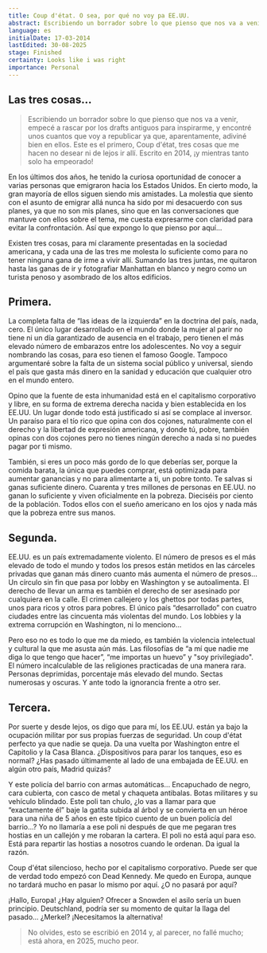 ```yaml
---
title: Coup d'état. O sea, por qué no voy pa EE.UU.
abstract: Escribiendo un borrador sobre lo que pienso que nos va a venir, empecé a rascar por los drafts antiguos para inspirarme, y encontré unos cuantos que voy a republicar ya que, aparentamente, adiviné bien en ellos. Este es el primero, Coup d'état, tres cosas que me hacen no desear ni de lejos ir allí. Escrito en 2014, ¡y mientras tanto solo ha empeorado!
language: es
initialDate: 17-03-2014
lastEdited: 30-08-2025
stage: Finished
certainty: Looks like i was right
importance: Personal
---
```


## Las tres cosas...

> Escribiendo un borrador sobre lo que pienso que nos va a venir, empecé a rascar por los drafts antiguos para inspirarme, y encontré unos cuantos que voy a republicar ya que, aparentamente, adiviné bien en ellos. Este es el primero, Coup d'état, tres cosas que me hacen no desear ni de lejos ir allí. Escrito en 2014, ¡y mientras tanto solo ha empeorado!

En los últimos dos años, he tenido la curiosa oportunidad de conocer a varias personas que emigraron hacia los Estados Unidos. En cierto modo, la gran mayoría de ellos siguen siendo mis amistades. La molestia que siento con el asunto de emigrar allá nunca ha sido por mi desacuerdo con sus planes, ya que no son mis planes, sino que en las conversaciones que mantuve con ellos sobre el tema, me cuesta expresarme con claridad para evitar la confrontación. Así que expongo lo que pienso por aquí...

Existen tres cosas, para mí claramente presentadas en la sociedad americana, y cada una de las tres me molesta lo suficiente como para no tener ninguna gana de irme a vivir allí. Sumando las tres juntas, me quitaron hasta las ganas de ir y fotografiar Manhattan en blanco y negro como un turista penoso y asombrado de los altos edificios.

## Primera.

La completa falta de “las ideas de la izquierda” en la doctrina del país, nada, cero. El único lugar desarrollado en el mundo donde la mujer al parir no tiene ni un día garantizado de ausencia en el trabajo, pero tienen el más elevado número de embarazos entre los adolescentes. No voy a seguir nombrando las cosas, para eso tienen el famoso Google. Tampoco argumentaré sobre la falta de un sistema social público y universal, siendo el país que gasta más dinero en la sanidad y educación que cualquier otro en el mundo entero.

Opino que la fuente de esta inhumanidad está en el capitalismo corporativo y libre, en su forma de extrema derecha nacida y bien establecida en los EE.UU. Un lugar donde todo está justificado si así se complace al inversor. Un paraíso para el tío rico que opina con dos cojones, naturalmente con el derecho y la libertad de expresión americana, y donde tú, pobre, también opinas con dos cojones pero no tienes ningún derecho a nada si no puedes pagar por ti mismo.

También, si eres un poco más gordo de lo que deberías ser, porque la comida barata, la única que puedes comprar, está optimizada para aumentar ganancias y no para alimentarte a ti, un pobre tonto. Te salvas si ganas suficiente dinero. Cuarenta y tres millones de personas en EE.UU. no ganan lo suficiente y viven oficialmente en la pobreza. Dieciséis por ciento de la población. Todos ellos con el sueño americano en los ojos y nada más que la pobreza entre sus manos.

## Segunda.

EE.UU. es un país extremadamente violento. El número de presos es el más elevado de todo el mundo y todos los presos están metidos en las cárceles privadas que ganan más dinero cuanto más aumenta el número de presos... Un círculo sin fin que pasa por lobby en Washington y se autoalimenta. El derecho de llevar un arma es también el derecho de ser asesinado por cualquiera en la calle. El crimen callejero y los ghettos por todas partes, unos para ricos y otros para pobres. El único país “desarrollado” con cuatro ciudades entre las cincuenta más violentas del mundo. Los lobbies y la extrema corrupción en Washington, ni lo menciono...

Pero eso no es todo lo que me da miedo, es también la violencia intelectual y cultural la que me asusta aún más. Las filosofías de “a mí que nadie me diga lo que tengo que hacer”, “me importas un huevo” y "soy privilegiado". El número incalculable de las religiones practicadas de una manera rara. Personas deprimidas, porcentaje más elevado del mundo. Sectas numerosas y oscuras. Y ante todo la ignorancia frente a otro ser.

## Tercera.

Por suerte y desde lejos, os digo que para mí, los EE.UU. están ya bajo la ocupación militar por sus propias fuerzas de seguridad. Un coup d'état perfecto ya que nadie se queja. Da una vuelta por Washington entre el Capitolio y la Casa Blanca. ¿Dispositivos para parar los tanques, eso es normal? ¿Has pasado últimamente al lado de una embajada de EE.UU. en algún otro país, Madrid quizás?

Y este policía del barrio con armas automáticas... Encapuchado de negro, cara cubierta, con casco de metal y chaqueta antibalas. Botas militares y su vehículo blindado. Este poli tan chulo, ¿lo vas a llamar para que “exactamente él” baje la gatita subida al árbol y se convierta en un héroe para una niña de 5 años en este típico cuento de un buen policía del barrio...? Yo no llamaría a ese poli ni después de que me pegaran tres hostias en un callejón y me robaran la cartera. El poli no está aquí para eso. Está para repartir las hostias a nosotros cuando le ordenan. Da igual la razón.

Coup d'état silencioso, hecho por el capitalismo corporativo. Puede ser que de verdad todo empezó con Dead Kennedy. Me quedo en Europa, aunque no tardará mucho en pasar lo mismo por aquí. ¿O no pasará por aquí?

¡Hallo, Europa! ¿Hay alguien? Ofrecer a Snowden el asilo sería un buen principio. Deutschland, podría ser su momento de quitar la llaga del pasado... ¿Merkel? ¡Necesitamos la alternativa!

> No olvides, esto se escribió en 2014 y, al parecer, no fallé mucho; está ahora, en 2025, mucho peor.
